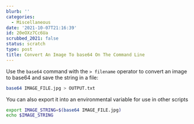 ```yaml
---
blurb: ''
categories:
  - Miscellaneous
date: '2021-10-07T21:16:39'
id: 20eOXz7Cc6Ua
scrubbed_2021: false
status: scratch
type: post
title: Convert An Image To base64 On The Command Line
---
```


Use the `base64` command with the `> filename` operator to convert an image to base64 and save the string in a file:

```bash
base64 IMAGE_FILE.jpg > OUTPUT.txt
```

You can also export it into an environmental variable for use in other scripts

```bash
export IMAGE_STRING=$(base64 IMAGE_FILE.jpg)
echo $IMAGE_STRING
```
